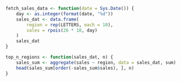 ```r
fetch_sales_data <- function(date = Sys.Date()) {
    day <- as.integer(format(date, "%d"))
    sales_dat <- data.frame(
        region = rep(LETTERS, each = 10),
        sales = rpois(26 * 10, day)
    )
    sales_dat
}

top_n_regions <- function(sales_dat, n) {
    sales_sum <- aggregate(sales ~ region, data = sales_dat, sum)
    head(sales_sum[order(-sales_sum$sales), ], n)
}
```
